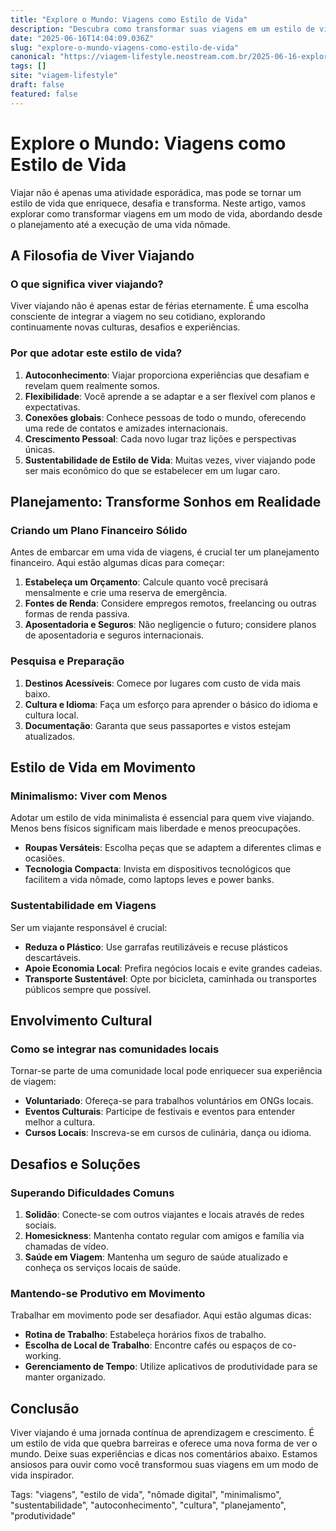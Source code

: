 ```yaml
---
title: "Explore o Mundo: Viagens como Estilo de Vida"
description: "Descubra como transformar suas viagens em um estilo de vida enriquecedor e sustentável com dicas, experiências e inspirações práticas."
date: "2025-06-16T14:04:09.036Z"
slug: "explore-o-mundo-viagens-como-estilo-de-vida"
canonical: "https://viagem-lifestyle.neostream.com.br/2025-06-16-explore-o-mundo-viagens-como-estilo-de-vida"
tags: []
site: "viagem-lifestyle"
draft: false
featured: false
---
```


# Explore o Mundo: Viagens como Estilo de Vida

Viajar não é apenas uma atividade esporádica, mas pode se tornar um estilo de vida que enriquece, desafia e transforma. Neste artigo, vamos explorar como transformar viagens em um modo de vida, abordando desde o planejamento até a execução de uma vida nômade.

## A Filosofia de Viver Viajando

### O que significa viver viajando?

Viver viajando não é apenas estar de férias eternamente. É uma escolha consciente de integrar a viagem no seu cotidiano, explorando continuamente novas culturas, desafios e experiências.

### Por que adotar este estilo de vida?

1. **Autoconhecimento**: Viajar proporciona experiências que desafiam e revelam quem realmente somos.
2. **Flexibilidade**: Você aprende a se adaptar e a ser flexível com planos e expectativas.
3. **Conexões globais**: Conhece pessoas de todo o mundo, oferecendo uma rede de contatos e amizades internacionais.
4. **Crescimento Pessoal**: Cada novo lugar traz lições e perspectivas únicas.
5. **Sustentabilidade de Estilo de Vida**: Muitas vezes, viver viajando pode ser mais econômico do que se estabelecer em um lugar caro.

## Planejamento: Transforme Sonhos em Realidade

### Criando um Plano Financeiro Sólido

Antes de embarcar em uma vida de viagens, é crucial ter um planejamento financeiro. Aqui estão algumas dicas para começar:

1. **Estabeleça um Orçamento**: Calcule quanto você precisará mensalmente e crie uma reserva de emergência.
2. **Fontes de Renda**: Considere empregos remotos, freelancing ou outras formas de renda passiva.
3. **Aposentadoria e Seguros**: Não negligencie o futuro; considere planos de aposentadoria e seguros internacionais.

### Pesquisa e Preparação

1. **Destinos Acessíveis**: Comece por lugares com custo de vida mais baixo.
2. **Cultura e Idioma**: Faça um esforço para aprender o básico do idioma e cultura local.
3. **Documentação**: Garanta que seus passaportes e vistos estejam atualizados.

## Estilo de Vida em Movimento

### Minimalismo: Viver com Menos

Adotar um estilo de vida minimalista é essencial para quem vive viajando. Menos bens físicos significam mais liberdade e menos preocupações.

- **Roupas Versáteis**: Escolha peças que se adaptem a diferentes climas e ocasiões.
- **Tecnologia Compacta**: Invista em dispositivos tecnológicos que facilitem a vida nômade, como laptops leves e power banks.

### Sustentabilidade em Viagens

Ser um viajante responsável é crucial:

- **Reduza o Plástico**: Use garrafas reutilizáveis e recuse plásticos descartáveis.
- **Apoie Economia Local**: Prefira negócios locais e evite grandes cadeias.
- **Transporte Sustentável**: Opte por bicicleta, caminhada ou transportes públicos sempre que possível.

## Envolvimento Cultural

### Como se integrar nas comunidades locais

Tornar-se parte de uma comunidade local pode enriquecer sua experiência de viagem:

- **Voluntariado**: Ofereça-se para trabalhos voluntários em ONGs locais.
- **Eventos Culturais**: Participe de festivais e eventos para entender melhor a cultura.
- **Cursos Locais**: Inscreva-se em cursos de culinária, dança ou idioma.

## Desafios e Soluções

### Superando Dificuldades Comuns

1. **Solidão**: Conecte-se com outros viajantes e locais através de redes sociais.
2. **Homesickness**: Mantenha contato regular com amigos e família via chamadas de vídeo.
3. **Saúde em Viagem**: Mantenha um seguro de saúde atualizado e conheça os serviços locais de saúde.

### Mantendo-se Produtivo em Movimento

Trabalhar em movimento pode ser desafiador. Aqui estão algumas dicas:

- **Rotina de Trabalho**: Estabeleça horários fixos de trabalho.
- **Escolha de Local de Trabalho**: Encontre cafés ou espaços de co-working.
- **Gerenciamento de Tempo**: Utilize aplicativos de produtividade para se manter organizado.

## Conclusão

Viver viajando é uma jornada contínua de aprendizagem e crescimento. É um estilo de vida que quebra barreiras e oferece uma nova forma de ver o mundo. Deixe suas experiências e dicas nos comentários abaixo. Estamos ansiosos para ouvir como você transformou suas viagens em um modo de vida inspirador.

Tags: "viagens", "estilo de vida", "nômade digital", "minimalismo", "sustentabilidade", "autoconhecimento", "cultura", "planejamento", "produtividade"